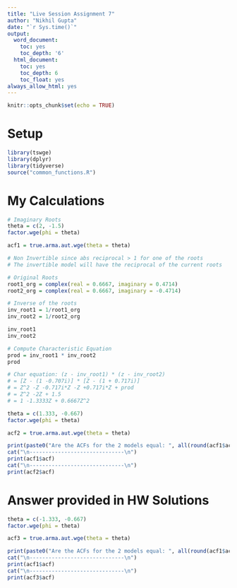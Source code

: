 ```yaml
---
title: "Live Session Assignment 7"
author: "Nikhil Gupta"
date: "`r Sys.time()`"
output:
  word_document:
    toc: yes
    toc_depth: '6'
  html_document:
    toc: yes
    toc_depth: 6
    toc_float: yes
always_allow_html: yes
---
```



```r
knitr::opts_chunk$set(echo = TRUE)
```

# Setup

```r
library(tswge)
library(dplyr)
library(tidyverse)
source("common_functions.R")
```

# My Calculations
```r
# Imaginary Roots
theta = c(2, -1.5)
factor.wge(phi = theta)
```


```r
acf1 = true.arma.aut.wge(theta = theta)

# Non Invertible since abs reciprocal > 1 for one of the roots
# The invertible model will have the reciprocal of the current roots

# Original Roots
root1_org = complex(real = 0.6667, imaginary = 0.4714)
root2_org = complex(real = 0.6667, imaginary = -0.4714)

# Inverse of the roots
inv_root1 = 1/root1_org
inv_root2 = 1/root2_org  

inv_root1
inv_root2
```


```r
# Compute Characteristic Equation
prod = inv_root1 * inv_root2
prod 

# Char equation: (z - inv_root1) * (z - inv_root2)
# = [Z - (1 -0.707i)] * [Z - (1 + 0.717i)]
# = Z^2 -Z -0.717i*Z -Z +0.717i*Z + prod
# = Z^2 -2Z + 1.5 
# = 1 -1.3333Z + 0.6667Z^2

theta = c(1.333, -0.667)
factor.wge(phi = theta)
```

```r
acf2 = true.arma.aut.wge(theta = theta)

print(paste0("Are the ACFs for the 2 models equal: ", all(round(acf1$acf,3) == round(acf2$acf,3))))
cat("\n------------------------------\n")
print(acf1$acf)
cat("\n------------------------------\n")
print(acf2$acf)
```


# Answer provided in HW Solutions

```r
theta = c(-1.333, -0.667)
factor.wge(phi = theta)
```

```r
acf3 = true.arma.aut.wge(theta = theta)

print(paste0("Are the ACFs for the 2 models equal: ", all(round(acf1$acf,3) == round(acf3$acf,3))))
cat("\n------------------------------\n")
print(acf1$acf)
cat("\n------------------------------\n")
print(acf3$acf)
```

```r

```